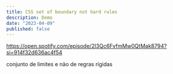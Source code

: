 ```yaml
---
title: CSS set of boundary not hard rules
description: Demo
date: "2023-04-09"
published: false
---
```


https://open.spotify.com/episode/2l3Qc6FvfmMw0QtMak8794?si=914f32d636ac4f54

conjunto de limites e não de regras rígidas
